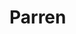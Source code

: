 
# Parren
<ProjectDetails
  floatRight
  region="Westerlands"
  house="House Parren"
  type="Castle"
  status="Completed"
  warp="/warp parren"
  projectLead="Antony_Justman, Willas_Tyrell"
  dateStarted="2020-02-03T08:00:00+00:00"
  dateCompleted="2020-02-03T08:00:00+00:00"
/>
